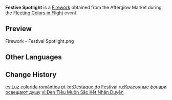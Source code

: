 {{Item Infobox
|id           = 223011
|image        = Item Festival Spotlight.png
|type         = Fireworks
|quality      = 3
|effect       = Color: Standard Model<br />Size: ×1.0<br />Height: 14<br />Rotation: 0&deg;
|description  = A firework that explodes in the shape of heart. Some say that if you view this from just the right angle, your love life for the year shall be blessed.
|source1      = [[Fleeting Colors in Flight]] Event Shop: [[Fleeting Colors in Flight#Afterglow Market Stage 1|Afterglow Market Stage 1]]
|source2      = {{Sold By|Festival Spotlight}}
}}
'''Festive Spotlight''' is a [[Firework]] obtained from the Afterglow Market during the [[Fleeting Colors in Flight]] event.

==Preview==
<gallery>
Firework - Festival Spotlight.png
</gallery>

==Other Languages==
{{Other Languages
|en      = Festival Spotlight
|zhs     = 灯宵斑彩照灵犀
|zhs_rm  = Dēng Xiāobān Cǎizhào Língxī
|zht     = 燈宵斑彩照靈犀
|zht_rm  = Dēng Xiāobān Cǎizhào Língxī
|zh_tl   = 
|ja      = 心を照らす灯り
|ja_rm   = Kokoro wo Terasu Akari
|ja_tl   = The Lamp Shining Upon One's Heart
|ko      = 마음을 비추는 등불
|ko_rm   = Ma'eum-eul Bichuneun Deungbul
|ko_tl   = Lantern Which Illuminate Heart
|es      = Luz colorida romántica
|es_tl   = Romantic Colored Light
|fr      = Pleins feux sur le festival
|fr_tl   = Spotlight on the Festival
|ru      = Красочные фонари освещают душу
|ru_tl   = Colorful Lanterns Illuminate the Soul
|th      = สีสันแห่งงานเทศกาล
|th_rm   = 
|th_tl   = 
|vi      = Đèn Tiêu Muôn Sắc Kết Nhân Duyên
|vi_tl   = 
|de      = Höhepunkt des Festes
|de_tl   = Climax of the Festival
|id      = Festival Spotlight
|pt      = Destaque do Festival
|pt_tl   = 
|tr      = Festival Işıkları
|tr_tl   = 
|it      = Riflettori sul festival
|it_tl   = 
}}

==Change History==
{{Change History|2.4}}
[[es:Luz colorida romántica]]
[[pt-br:Destaque do Festival]]
[[ru:Красочные фонари освещают душу]]
[[vi:Đèn Tiêu Muôn Sắc Kết Nhân Duyên]]